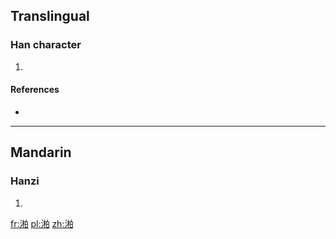==Translingual==

===Han character===
{{Han char|rn=85|rad=水|as=09|sn=12|four=|canj=水木竹日 (EDHA)}}

# {{defn|Han|sort=水09}}

====References====
* {{Han ref|kx=0636.280|dkj=17828|dj=1043.250|hdz=31670.060|uh=6E50|ud=28240}}

----

==Mandarin==

===Hanzi===
{{cmn-hanzi|pin=[[mò]] ([[mo4]])|wg=mo<sup>4</sup>}}

# {{defn|Mandarin|sort=水09}}

[[fr:湐]]
[[pl:湐]]
[[zh:湐]]